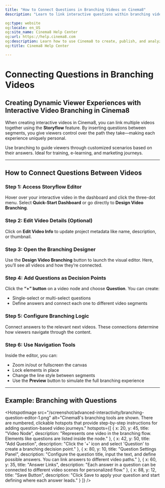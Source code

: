 ```yaml
---
title: "How to Connect Questions in Branching Videos on Cinema8"
description: "Learn to link interactive questions within branching videos to deliver personalised content paths & dynamic viewer journeys. Visit Cinema8."

og:type: website
og:locale: en_US
og:site_name: Cinema8 Help Center
og:url: https://help.cinema8.com
og:description: Learn how to use Cinema8 to create, publish, and analyze interactive videos.
og:title: Cinema8 Help Center

---
```



# Connecting Questions in Branching Videos

## Creating Dynamic Viewer Experiences with Interactive Video Branching in Cinema8

When creating interactive videos in Cinema8, you can link multiple videos together using the **Storyflow** feature. By inserting questions between segments, you give viewers control over the path they take—making each experience uniquely personal.

<Callout type="info">
Use branching to guide viewers through customized scenarios based on their answers. Ideal for training, e-learning, and marketing journeys.
</Callout>

---

## How to Connect Questions Between Videos

<Steps>

### Step 1: Access Storyflow Editor  
Hover over your interactive video in the dashboard and click the three-dot menu. Select **Quick-Start Dashboard** or go directly to **Design Video Branching**.

### Step 2: Edit Video Details (Optional)  
Click on **Edit Video Info** to update project metadata like name, description, or thumbnail.

### Step 3: Open the Branching Designer  
Use the **Design Video Branching** button to launch the visual editor. Here, you’ll see all videos and how they’re connected.

### Step 4: Add Questions as Decision Points  
Click the **“+” button** on a video node and choose **Question**. You can create:
- Single-select or multi-select questions
- Define answers and connect each one to different video segments

### Step 5: Configure Branching Logic  
Connect answers to the relevant next videos. These connections determine how viewers navigate through the content.

### Step 6: Use Navigation Tools  
Inside the editor, you can:
- Zoom in/out or fullscreen the canvas  
- Lock elements in place  
- Change the line style between segments  
- Use the **Preview** button to simulate the full branching experience

</Steps>

---

## Example: Branching with Questions

<HotspotImage 
  src="/screenshot/advanced-interactivity/branching-question-editor-1.png"
  alt="Cinema8's branching tools are shown. There are numbered, clickable hotspots that provide step-by-step instructions for adding question-based video journeys."
  hotspots={[
    {
      x: 20,
      y: 45,
      title: "Video Node",
      description: "Represents one video in the branching flow. Elements like questions are listed inside the node."
    },
    {
      x: 42,
      y: 50,
      title: "Add Question",
      description: "Click the '+' icon and select 'Question' to create a branching decision point."
    },
    {
      x: 80,
      y: 10,
      title: "Question Settings Panel",
      description: "Configure the question title, input the text, and define possible answers. You can link answers to different video paths."
    },
    {
      x: 60,
      y: 35,
      title: "Answer Links",
      description: "Each answer in a question can be connected to different video scenes for personalized flow."
    },
    {
      x: 88,
      y: 12,
      title: "Save Button",
      description: "Click Save to apply your question and start defining where each answer leads."
    }
  ]}
/>

